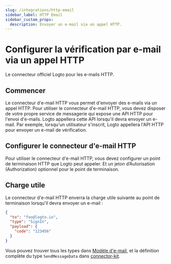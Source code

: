 ```yaml
---
slug: /integrations/http-email
sidebar_label: HTTP Email
sidebar_custom_props:
  description: Envoyer un e-mail via un appel HTTP.
---
```



# Configurer la vérification par e-mail via un appel HTTP

Le connecteur officiel Logto pour les e-mails HTTP.

<GuideTip />

## Commencer

Le connecteur d'e-mail HTTP vous permet d'envoyer des e-mails via un appel HTTP. Pour utiliser le connecteur d'e-mail HTTP, vous devez disposer de votre propre service de messagerie qui expose une API HTTP pour l'envoi d'e-mails. Logto appellera cette API lorsqu'il devra envoyer un e-mail. Par exemple, lorsqu'un utilisateur s'inscrit, Logto appellera l'API HTTP pour envoyer un e-mail de vérification.

## Configurer le connecteur d'e-mail HTTP

Pour utiliser le connecteur d'e-mail HTTP, vous devez configurer un point de terminaison HTTP que Logto peut appeler. Et un jeton d’Autorisation (Authorization) optionnel pour le point de terminaison.

## Charge utile

Le connecteur d'e-mail HTTP enverra la charge utile suivante au point de terminaison lorsqu'il devra envoyer un e-mail :

```json
{
  "to": "foo@logto.io",
  "type": "SignIn",
  "payload": {
    "code": "123456"
  }
}
```

Vous pouvez trouver tous les types dans [Modèle d'e-mail](/connectors/email-connectors/built-in-email-service/#unified-email-templates), et la définition complète du type `SendMessageData` dans [connector-kit](https://github.com/logto-io/logto/tree/master/packages/toolkit/connector-kit/src/types/passwordless.ts).
